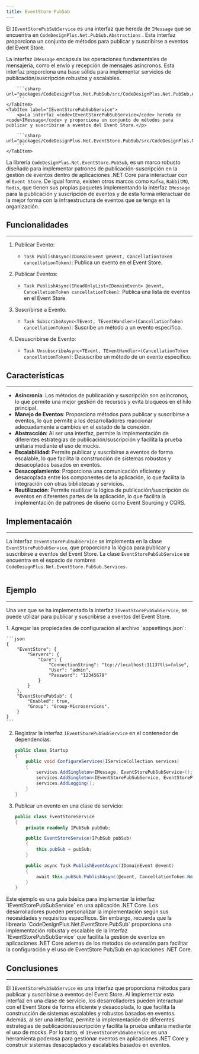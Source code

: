 ```yaml
---
title: EventStore PubSub
---
```



El `IEventStorePubSubService` es una interfaz que hereda de `IMessage` que se encuentra en `CodeDesignPlus.Net.PubSub.Abstractions` . Esta interfaz proporciona un conjunto de métodos para publicar y suscribirse a eventos del Event Store.

<Tabs>
    <TabItem label="IMessage">
        <p>La interfaz <code>IMessage</code> encapsula las operaciones fundamentales de mensajería, como el envío y recepción de mensajes asíncronos. Esta interfaz proporciona una base sólida para implementar servicios de publicación/suscripción robustos y escalables.</p>

        ```csharp url="packages/CodeDesignPlus.Net.PubSub/src/CodeDesignPlus.Net.PubSub.Abstractions/IMessage.cs"
        ```
    </TabItem>
    <TabItem label="IEventStorePubSubService">
        <p>La interfaz <code>IEventStorePubSubService</code> hereda de <code>IMessage</code> y proporciona un conjunto de métodos para publicar y suscribirse a eventos del Event Store.</p>

        ```csharp url="packages/CodeDesignPlus.Net.EventStore.PubSub/src/CodeDesignPlus.Net.EventStore.PubSub.Abstractions/IEventStorePubSubService.cs"
        ```
    </TabItem>
</Tabs>

La libreria `CodeDesignPlus.Net.EventStore.PubSub`, es un marco robusto diseñado para implementar patrones de publicación-suscripción en la gestión de eventos dentro de aplicaciones .NET Core para interactuar con el `Event Store`. De igual forma, existen otros marcos como `Kafka`, `RabbitMQ`, `Redis`, que tienen sus propias paquetes implementando la interfaz `IMessage` para la publicación y suscripción de eventos y de esta forma interactuar de la mejor forma con la infraestructura de eventos que se tenga en la organización.

## Funcionalidades
---

1. Publicar Evento:
    - `Task PublishAsync(IDomainEvent @event, CancellationToken cancellationToken)`: Publica un evento en el Event Store.

2. Publicar Eventos:
    - `Task PublishAsync(IReadOnlyList<IDomainEvent> @event, CancellationToken cancellationToken)`: Publica una lista de eventos en el Event Store.

3. Suscribirse a Evento:
    - `Task SubscribeAsync<TEvent, TEventHandler>(CancellationToken cancellationToken)`: Suscribe un método a un evento específico.

4. Desuscribirse de Evento:
    - `Task UnsubscribeAsync<TEvent, TEventHandler>(CancellationToken cancellationToken)`: Desuscribe un método de un evento específico.

## Características
---

- **Asincronía**: Los métodos de publicación y suscripción son asíncronos, lo que permite una mejor gestión de recursos y evita bloqueos en el hilo principal.
- **Manejo de Eventos**: Proporciona métodos para publicar y suscribirse a eventos, lo que permite a los desarrolladores reaccionar adecuadamente a cambios en el estado de la conexión.
- **Abstracción**: Al ser una interfaz, permite la implementación de diferentes estrategias de publicación/suscripción y facilita la prueba unitaria mediante el uso de mocks.
- **Escalabilidad**: Permite publicar y suscribirse a eventos de forma escalable, lo que facilita la construcción de sistemas robustos y desacoplados basados en eventos.
- **Desacoplamiento**: Proporciona una comunicación eficiente y desacoplada entre los componentes de la aplicación, lo que facilita la integración con otras bibliotecas y servicios.
- **Reutilización**: Permite reutilizar la lógica de publicación/suscripción de eventos en diferentes partes de la aplicación, lo que facilita la implementación de patrones de diseño como Event Sourcing y CQRS.

## Implementacaión
---

La interfaz `IEventStorePubSubService` se implementa en la clase `EventStorePubSubService`, que proporciona la lógica para publicar y suscribirse a eventos del Event Store. La clase `EventStorePubSubService` se encuentra en el espacio de nombres `CodeDesignPlus.Net.EventStore.PubSub.Services`.

```csharp url="packages/CodeDesignPlus.Net.EventStore.PubSub/src/CodeDesignPlus.Net.EventStore.PubSub/Services/EventStorePubSubService.cs"
```

## Ejemplo
---

Una vez que se ha implementado la interfaz `IEventStorePubSubService`, se puede utilizar para publicar y suscribirse a eventos del Event Store.

<Steps>
1. Agregar las propiedades de configuración al archivo `appsettings.json`:

    ```json
    {
        "EventStore": {
            "Servers": {
                "Core": {
                    "ConnectionString": "tcp://localhost:1113?tls=false",
                    "User": "admin",
                    "Password": "12345678"
                }
            }
        },
        "EventStorePubSub": {
            "Enabled": true,
            "Group": "Group-Microservices",
        }
    }
    ```
2. Registrar la interfaz `IEventStorePubSubService` en el contenedor de dependencias:

    ```csharp
    public class Startup
    {
        public void ConfigureServices(IServiceCollection services)
        {
            services.AddSingleton<IMessage, EventStorePubSubService>();
            services.AddSingleton<IEventStorePubSubService, EventStorePubSubService>();
            services.AddLogging();
        }
    }
    ```
3. Publicar un evento en una clase de servicio:

    ```csharp
    public class EventStoreService
    {
        private readonly IPubSub pubSub;

        public EventStoreService(IPubSub pubSub)
        {
            this.pubSub = pubSub;
        }

        public async Task PublishEventAsync(IDomainEvent @event)
        {
            await this.pubSub.PublishAsync(@event, CancellationToken.None);
        }
    }
    ```
</Steps>

<Aside>
Este ejemplo es una guía básica para implementar la interfaz `IEventStorePubSubService` en una aplicación .NET Core. Los desarrolladores pueden personalizar la implementación según sus necesidades y requisitos específicos. Sin embargo, recuerda que la librearía `CodeDesignPlus.Net.EventStore.PubSub` proporciona una implementación robusta y escalable de la interfaz `IEventStorePubSubService` que facilita la gestión de eventos en aplicaciones .NET Core ademas de los metodos de extensión para facilitar la configuración y el uso de EventStore Pub/Sub en aplicaciones .NET Core.
</Aside>

## Conclusiones
---

El `IEventStorePubSubService` es una interfaz que proporciona métodos para publicar y suscribirse a eventos del Event Store. Al implementar esta interfaz en una clase de servicio, los desarrolladores pueden interactuar con el Event Store de forma eficiente y desacoplada, lo que facilita la construcción de sistemas escalables y robustos basados en eventos. Además, al ser una interfaz, permite la implementación de diferentes estrategias de publicación/suscripción y facilita la prueba unitaria mediante el uso de mocks. Por lo tanto, el `IEventStorePubSubService` es una herramienta poderosa para gestionar eventos en aplicaciones .NET Core y construir sistemas desacoplados y escalables basados en eventos.
